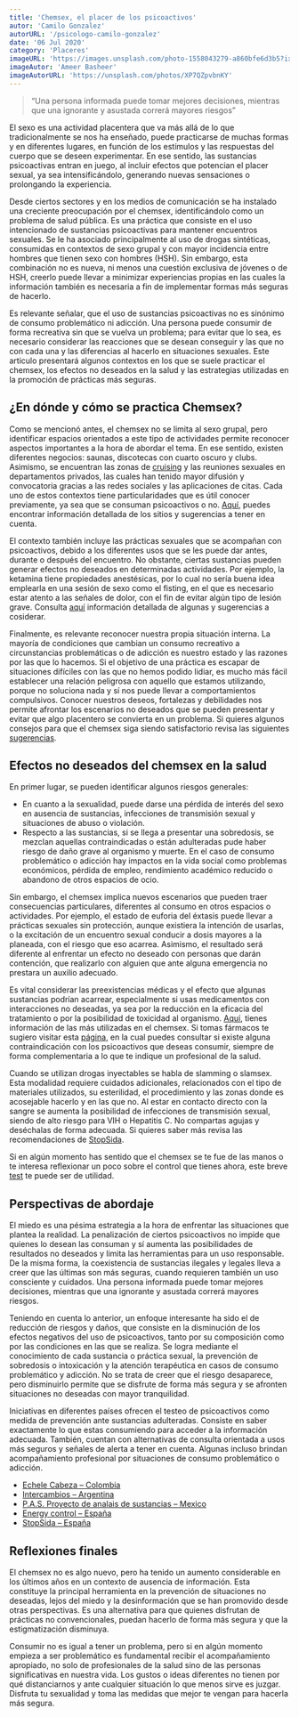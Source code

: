 ```yaml
---
title: 'Chemsex, el placer de los psicoactivos'
autor: 'Camilo Gonzalez'
autorURL: '/psicologo-camilo-gonzalez'
date: '06 Jul 2020'
category: 'Placeres'
imageURL: 'https://images.unsplash.com/photo-1558043279-a860bfe6d3b5?ixlib=rb-1.2.1&ixid=MnwxMjA3fDB8MHxwaG90by1wYWdlfHx8fGVufDB8fHx8&auto=format&fit=crop&w=334&q=80'
imageAutor: 'Ameer Basheer'
imageAutorURL: 'https://unsplash.com/photos/XP7QZpvbnKY'
---
```


> “Una persona informada puede tomar mejores decisiones, mientras que una ignorante y asustada correrá mayores riesgos”

El sexo es una actividad placentera que va más allá de lo que tradicionalmente se nos ha enseñado, puede practicarse de muchas formas y en diferentes lugares, en función de los estímulos y las respuestas del cuerpo que se deseen experimentar. En ese sentido, las sustancias psicoactivas entran en juego, al incluir efectos que potencian el placer sexual, ya sea intensificándolo, generando nuevas sensaciones o prolongando la experiencia.

Desde ciertos sectores y en los medios de comunicación se ha instalado una creciente preocupación por el chemsex, identificándolo como un problema de salud pública. Es una práctica que consiste en el uso intencionado de sustancias psicoactivas para mantener encuentros sexuales. Se le ha asociado principalmente al uso de drogas sintéticas, consumidas en contextos de sexo grupal y con mayor incidencia entre hombres que tienen sexo con hombres (HSH). Sin embargo, esta combinación no es nueva, ni menos una cuestión exclusiva de jóvenes o de HSH, creerlo puede llevar a minimizar experiencias propias en las cuales la información también es necesaria a fin de implementar formas más seguras de hacerlo.

Es relevante señalar, que el uso de sustancias psicoactivas no es sinónimo de consumo problemático ni adicción. Una persona puede consumir de forma recreativa sin que se vuelva un problema; para evitar que lo sea, es necesario considerar las reacciones que se desean conseguir y las que no con cada una y las diferencias al hacerlo en situaciones sexuales. Este articulo presentará algunos contextos en los que se suele practicar el chemsex, los efectos no deseados en la salud y las estrategias utilizadas en la promoción de prácticas más seguras.

## ¿En dónde y cómo se practica Chemsex?

Como se mencionó antes, el chemsex no se limita al sexo grupal, pero identificar espacios orientados a este tipo de actividades permite reconocer aspectos importantes a la hora de abordar el tema. En ese sentido, existen diferentes negocios: saunas, discotecas con cuarto oscuro y clubs. Asimismo, se encuentran las zonas de <a href="https://www.murocincelado.com/cruising" target="_blank">cruising</a> y las reuniones sexuales en departamentos privados, las cuales han tenido mayor difusión y convocatoria gracias a las redes sociales y las aplicaciones de citas. Cada uno de estos contextos tiene particularidades que es útil conocer previamente, ya sea que se consuman psicoactivos o no. <a href="https://www.chem-safe.org/donde/" target="_blank">Aquí</a>, puedes encontrar información detallada de los sitios y sugerencias a tener en cuenta.

<ImageCaption
  src="https://images.unsplash.com/photo-1608272667943-cbf5ee73c0fa?ixid=MnwxMjA3fDB8MHxwaG90by1wYWdlfHx8fGVufDB8fHx8&ixlib=rb-1.2.1&auto=format&fit=crop&w=750&q=80"
  alt="drugs"
  href="https://unsplash.com/photos/bAk6aJSIohU"
  text="Foto de Mishal Ibrahim"
/>

El contexto también incluye las prácticas sexuales que se acompañan con psicoactivos, debido a los diferentes usos que se les puede dar antes, durante o después del encuentro. No obstante, ciertas sustancias pueden generar efectos no deseados en determinadas actividades. Por ejemplo, la ketamina tiene propiedades anestésicas, por lo cual no sería buena idea emplearla en una sesión de sexo como el fisting, en el que es necesario estar atento a las señales de dolor, con el fin de evitar algún tipo de lesión grave. Consulta <a href="https://www.chem-safe.org/como/" target="_blank">aquí</a> información detallada de algunas y sugerencias a cosiderar.

Finalmente, es relevante reconocer nuestra propia situación interna. La mayoría de condiciones que cambian un consumo recreativo a circunstancias problemáticas o de adicción es nuestro estado y las razones por las que lo hacemos. Si el objetivo de una práctica es escapar de situaciones difíciles con las que no hemos podido lidiar, es mucho más fácil establecer una relación peligrosa con aquello que estamos utilizando, porque no soluciona nada y sí nos puede llevar a comportamientos compulsivos. Conocer nuestros deseos, fortalezas y debilidades nos permite afrontar los escenarios no deseados que se pueden presentar y evitar que algo placentero se convierta en un problema. Si quieres algunos consejos para que el chemsex siga siendo satisfactorio revisa las siguientes <a href="https://www.chem-safe.org/quien/consejos-para-el-uso-y-el-disfrute/" target="_blank">sugerencias</a>.

## Efectos no deseados del chemsex en la salud

En primer lugar, se pueden identificar algunos riesgos generales:

- En cuanto a la sexualidad, puede darse una pérdida de interés del sexo en ausencia de sustancias, infecciones de transmisión sexual y situaciones de abuso o violación.
- Respecto a las sustancias, si se llega a presentar una sobredosis, se mezclan aquellas contraindicadas o están adulteradas pude haber riesgo de daño grave al organismo y muerte. En el caso de consumo problemático o adicción hay impactos en la vida social como problemas económicos, pérdida de empleo, rendimiento académico reducido o abandono de otros espacios de ocio.

Sin embargo, el chemsex implica nuevos escenarios que pueden traer consecuencias particulares, diferentes al consumo en otros espacios o actividades. Por ejemplo, el estado de euforia del éxtasis puede llevar a prácticas sexuales sin protección, aunque existiera la intención de usarlas, o la excitación de un encuentro sexual conducir a dosis mayores a la planeada, con el riesgo que eso acarrea. Asimismo, el resultado será diferente al enfrentar un efecto no deseado con personas que darán contención, que realizarlo con alguien que ante alguna emergencia no prestara un auxilio adecuado.

Es vital considerar las preexistencias médicas y el efecto que algunas sustancias podrían acarrear, especialmente si usas medicamentos con interacciones no deseadas, ya sea por la reducción en la eficacia del tratamiento o por la posibilidad de toxicidad al organismo. <a href="https://www.chem-safe.org/que/" target="_blank">Aquí</a>, tienes información de las más utilizadas en el chemsex. Si tomas fármacos te sugiero visitar esta <a href="https://www.drugs.com/" target="_blank">página</a>, en la cual puedes consultar si existe alguna contraindicación con los psicoactivos que deseas consumir, siempre de forma complementaria a lo que te indique un profesional de la salud.

<ImageCaption
  src="https://images.unsplash.com/photo-1505840369380-d1a2c04d0dd6?ixlib=rb-1.2.1&ixid=MnwxMjA3fDB8MHxwaG90by1wYWdlfHx8fGVufDB8fHx8&auto=format&fit=crop&w=750&q=80"
  alt="cuerpo"
  href="https://unsplash.com/photos/9k9e6GQdDRw"
  text="Foto de Jason Schjerven"
/>

Cuando se utilizan drogas inyectables se habla de slamming o slamsex. Esta modalidad requiere cuidados adicionales, relacionados con el tipo de materiales utilizados, su esterilidad, el procedimiento y las zonas donde es acosejable hacerlo y en las que no. Al estar en contacto directo con la sangre se aumenta la posibilidad de infecciones de transmisión sexual, siendo de alto riesgo para VIH o Hepatitis C. No compartas agujas y deséchalas de forma adecuada. Si quieres saber más revisa las recomendaciones de <a href="https://chemsex.info/slamming/" target="_blank">StopSida</a>.

Si en algún momento has sentido que el chemsex se te fue de las manos o te interesa reflexionar un poco sobre el control que tienes ahora, este breve <a href="https://chemsex.info/me-estoy-pasando/" target="_blank">test</a> te puede ser de utilidad.

## Perspectivas de abordaje

El miedo es una pésima estrategia a la hora de enfrentar las situaciones que plantea la realidad. La penalización de ciertos psicoactivos no impide que quienes lo desean las consuman y sí aumenta las posibilidades de resultados no deseados y limita las herramientas para un uso responsable. De la misma forma, la coexistencia de sustancias ilegales y legales lleva a creer que las últimas son más seguras, cuando requieren también un uso consciente y cuidados. Una persona informada puede tomar mejores decisiones, mientras que una ignorante y asustada correrá mayores riesgos.

Teniendo en cuenta lo anterior, un enfoque interesante ha sido el de reducción de riesgos y daños, que consiste en la disminución de los efectos negativos del uso de psicoactivos, tanto por su composición como por las condiciones en las que se realiza. Se logra mediante el conocimiento de cada sustancia o práctica sexual, la prevención de sobredosis o intoxicación y la atención terapéutica en casos de consumo problemático y adicción. No se trata de creer que el riesgo desaparece, pero disminuirlo permite que se disfrute de forma más segura y se afronten situaciones no deseadas con mayor tranquilidad.

<ImageCaption
  src="https://images.unsplash.com/photo-1542107362-914757b935e1?ixlib=rb-1.2.1&ixid=MnwxMjA3fDB8MHxwaG90by1wYWdlfHx8fGVufDB8fHx8&auto=format&fit=crop&w=750&q=80"
  alt="mujeres_pensativas"
  href="https://unsplash.com/photos/LyW7pqsP81k"
  text="Foto de Olesya Yemets"
/>

Iniciativas en diferentes países ofrecen el testeo de psicoactivos como medida de prevención ante sustancias adulteradas. Consiste en saber exactamente lo que estas consumiendo para acceder a la información adecuada. También, cuentan con alternativas de consulta orientada a usos más seguros y señales de alerta a tener en cuenta. Algunas incluso brindan acompañamiento profesional por situaciones de consumo problemático o adicción.

- <a href="https://www.echelecabeza.com/" target="_blank">
    Echele Cabeza – Colombia
  </a>
- <a href="https://intercambios.org.ar/" target="_blank">
    Intercambios – Argentina
  </a>
- <a href="https://www.facebook.com/analizatusustancia/" target="_blank">
    P.A.S. Proyecto de analais de sustancias – Mexico
  </a>
- <a href="https://energycontrol.org/" target="_blank">
    Energy control – España
  </a>
- <a href="https://chemsex.info/" target="_blank">
    StopSida – España
  </a>

## Reflexiones finales

El chemsex no es algo nuevo, pero ha tenido un aumento considerable en los últimos años en un contexto de ausencia de información. Esta constituye la principal herramienta en la prevención de situaciones no deseadas, lejos del miedo y la desinformación que se han promovido desde otras perspectivas. Es una alternativa para que quienes disfrutan de prácticas no convencionales, puedan hacerlo de forma más segura y que la estigmatización disminuya.

Consumir no es igual a tener un problema, pero si en algún momento empieza a ser problemático es fundamental recibir el acompañamiento apropiado, no solo de profesionales de la salud sino de las personas significativas en nuestra vida. Los gustos o ideas diferentes no tienen por qué distanciarnos y ante cualquier situación lo que menos sirve es juzgar. Disfruta tu sexualidad y toma las medidas que mejor te vengan para hacerla más segura.
